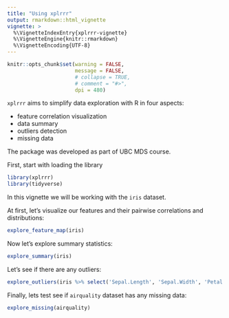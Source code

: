 ```yaml
---
title: "Using xplrrr"
output: rmarkdown::html_vignette
vignette: >
  %\VignetteIndexEntry{xplrrr-vignette}
  %\VignetteEngine{knitr::rmarkdown}
  %\VignetteEncoding{UTF-8}
---
```


```r
knitr::opts_chunk$set(warning = FALSE,
                      message = FALSE,
                      # collapse = TRUE,
                      # comment = "#>",
                      dpi = 480)
```

`xplrrr` aims to simplify data exploration with R in four aspects:

- feature correlation visualization
- data summary
- outliers detection 
- missing data

The package was developed as part of UBC MDS course.

First, start with loading the library

```r
library(xplrrr)
library(tidyverse)
```

In this vignette we will be working with the `iris` dataset.

At first, let's visualize our features and their pairwise correlations and distributions:

```r
explore_feature_map(iris)
```

Now let's explore summary statistics:

```r
explore_summary(iris)
```

Let's see if there are any outliers:

```r
explore_outliers(iris %>% select('Sepal.Length', 'Sepal.Width', 'Petal.Length', 'Petal.Width'))
```

Finally, lets test see if `airquality` dataset has any missing data:

```r
explore_missing(airquality)
```
